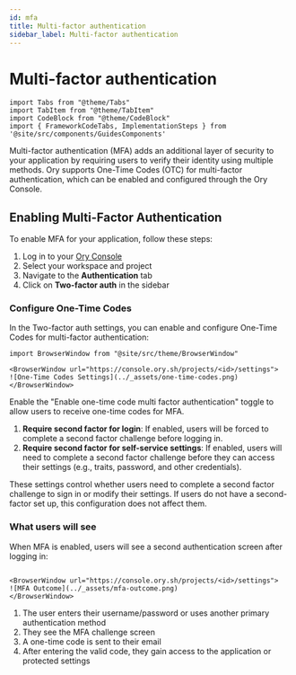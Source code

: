 ```yaml
---
id: mfa
title: Multi-factor authentication
sidebar_label: Multi-factor authentication
---
```


# Multi-factor authentication

```mdx-code-block
import Tabs from "@theme/Tabs"
import TabItem from "@theme/TabItem"
import CodeBlock from "@theme/CodeBlock"
import { FrameworkCodeTabs, ImplementationSteps } from '@site/src/components/GuidesComponents'
```

<p>
  Multi-factor authentication (MFA) adds an additional layer of security to your application by requiring users to verify their
  identity using multiple methods. Ory supports One-Time Codes (OTC) for multi-factor authentication, which can be enabled and
  configured through the Ory Console.
</p>

## Enabling Multi-Factor Authentication

To enable MFA for your application, follow these steps:

1. Log in to your [Ory Console](https://console.ory.sh/)
2. Select your workspace and project
3. Navigate to the **Authentication** tab
4. Click on **Two-factor auth** in the sidebar

### Configure One-Time Codes

In the Two-factor auth settings, you can enable and configure One-Time Codes for multi-factor authentication:

```mdx-code-block
import BrowserWindow from "@site/src/theme/BrowserWindow"

<BrowserWindow url="https://console.ory.sh/projects/<id>/settings">
![One-Time Codes Settings](../_assets/one-time-codes.png)
</BrowserWindow>
```

Enable the "Enable one-time code multi factor authentication" toggle to allow users to receive one-time codes for MFA.

1. **Require second factor for login**: If enabled, users will be forced to complete a second factor challenge before logging in.
2. **Require second factor for self-service settings**: If enabled, users will need to complete a second factor challenge before
   they can access their settings (e.g., traits, password, and other credentials).

These settings control whether users need to complete a second factor challenge to sign in or modify their settings. If users do
not have a second-factor set up, this configuration does not affect them.

### What users will see

When MFA is enabled, users will see a second authentication screen after logging in:

```mdx-code-block

<BrowserWindow url="https://console.ory.sh/projects/<id>/settings">
![MFA Outcome](../_assets/mfa-outcome.png)
</BrowserWindow>
```

1. The user enters their username/password or uses another primary authentication method
2. They see the MFA challenge screen
3. A one-time code is sent to their email
4. After entering the valid code, they gain access to the application or protected settings
